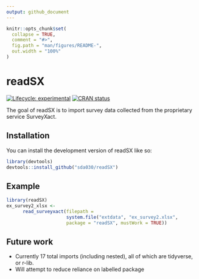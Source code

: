 ```yaml
---
output: github_document
---
```


<!-- README.md is generated from README.Rmd. Please edit that file -->

```r
knitr::opts_chunk$set(
  collapse = TRUE,
  comment = "#>",
  fig.path = "man/figures/README-",
  out.width = "100%"
)
```

# readSX

<!-- badges: start -->
[![Lifecycle: experimental](https://lifecycle.r-lib.org/articles/figures/lifecycle-stable.svg)](https://lifecycle.r-lib.org/articles/stages.html#stable)
[![CRAN status](https://www.r-pkg.org/badges/version/readSX)](https://CRAN.R-project.org/package=readSX)
<!-- badges: end -->

The goal of readSX is to import survey data collected from the proprietary service SurveyXact.

## Installation

You can install the development version of readSX like so:

``` r
library(devtools)
devtools::install_github("sda030/readSX")
```

## Example

```r
library(readSX)
ex_survey2_xlsx <-
      read_surveyxact(filepath =
                      system.file("extdata", "ex_survey2.xlsx",
                      package = "readSX", mustWork = TRUE))
```

## Future work
- Currently 17 total imports (including nested), all of which are tidyverse, or r-lib.
- Will attempt to reduce reliance on labelled package
